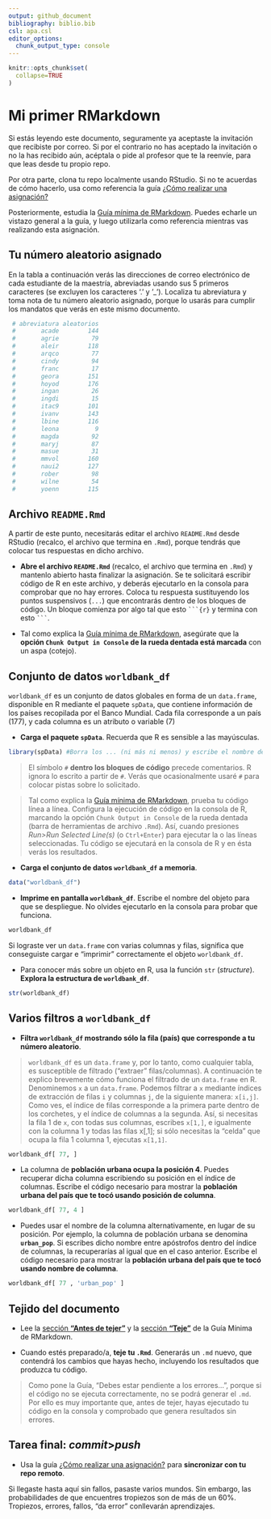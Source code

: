 ```yaml
---
output: github_document
bibliography: biblio.bib
csl: apa.csl
editor_options: 
  chunk_output_type: console
---
```


```r
knitr::opts_chunk$set(
  collapse=TRUE
)
```


<!-- Este .md fue generado a partir del .Rmd homónimo. Edítese el .Rmd -->

# Mi primer RMarkdown

Si estás leyendo este documento, seguramente ya aceptaste la invitación que recibiste por correo. Si por el contrario no has aceptado la invitación o no la has recibido aún, acéptala o pide al profesor que te la reenvíe, para que leas desde tu propio repo.

Por otra parte, clona tu repo localmente usando RStudio. Si no te acuerdas de cómo hacerlo, usa como referencia la guía [¿Cómo realizar una asignación?](https://github.com/maestria-geotel-201902/material-de-apoyo/blob/master/ref/como-hacer-una-asignacion.md)

Posteriormente, estudia la [Guía mínima de RMarkdown](https://github.com/maestria-geotel-201902/material-de-apoyo/blob/master/ref/guia-minima-de-rmarkdown.md). Puedes echarle un vistazo general a la guía, y luego utilizarla como referencia mientras vas realizando esta asignación.


## Tu número aleatorio asignado

En la tabla a continuación verás las direcciones de correo electrónico de cada estudiante de la maestría, abreviadas usando sus 5 primeros caracteres (se excluyen los caracteres '.' y '_'). Localiza tu abreviatura y toma nota de tu número aleatorio asignado, porque lo usarás para cumplir los mandatos que verás en este mismo documento.

```r
 # abreviatura aleatorios
 #       acade        144
 #       agrie         79
 #       aleir        118
 #       arqco         77
 #       cindy         94
 #       franc         17
 #       geora        151
 #       hoyod        176
 #       ingan         26
 #       ingdi         15
 #       itac9        101
 #       ivanv        143
 #       lbine        116
 #       leona          9
 #       magda         92
 #       maryj         87
 #       masue         31
 #       mmvol        160
 #       naui2        127
 #       rober         98
 #       wilne         54
 #       yoenn        115
```

## Archivo `README.Rmd`

A partir de este punto, necesitarás editar el archivo `README.Rmd` desde RStudio (recalco, el archivo que termina en `.Rmd`), porque tendrás que colocar tus respuestas en dicho archivo.

* **Abre el archivo `README.Rmd`** (recalco, el archivo que termina en `.Rmd`) y mantenlo abierto hasta finalizar la asignación. Se te solicitará escribir código de R en este archivo, y deberás ejecutarlo en la consola para comprobar que no hay errores. Coloca tu respuesta sustituyendo los puntos suspensivos (`...`) que encontrarás dentro de los bloques de código. Un bloque comienza por algo tal que esto `    ```{r}    ` y termina con esto `    ```    `.

* Tal como explica la [Guía mínima de RMarkdown](https://github.com/maestria-geotel-201902/material-de-apoyo/blob/master/ref/guia-minima-de-rmarkdown.md), asegúrate que la **opción `Chunk Output in Console` de la rueda dentada está marcada** con un aspa (cotejo).

## Conjunto de datos `worldbank_df`

`worldbank_df` es un conjunto de datos globales en forma de un `data.frame`, disponible en R mediante el paquete `spData`, que contiene información de los países recopilada por el Banco Mundial. Cada fila corresponde a un país (177), y cada columna es un atributo o variable (7)

* **Carga el paquete `spData`**. Recuerda que R es sensible a las mayúsculas.

```r
library(spData) #Borra los ... (ni más ni menos) y escribe el nombre del paquete.
```

>El símbolo `#` **dentro los bloques de código** precede comentarios. R ignora lo escrito a partir de `#`. Verás que ocasionalmente usaré `#` para colocar pistas sobre lo solicitado.

> Tal como explica la [Guía mínima de RMarkdown](https://github.com/maestria-geotel-201902/material-de-apoyo/blob/master/ref/guia-minima-de-rmarkdown.md), prueba tu código línea a línea. Configura la ejecución de código en la consola de R, marcando la opción `Chunk Output in Console` de la rueda dentada (barra de herramientas de archivo `.Rmd`). Así, cuando presiones *Run>Run Selected Line(s)* (o `Ctrl+Enter`) para ejecutar la o las líneas seleccionadas. Tu código se ejecutará en la consola de R y en ésta verás los resultados.

* **Carga el conjunto de datos `worldbank_df` a memoria**.

```r
data("worldbank_df")
```

* **Imprime en pantalla `worldbank_df`**. Escribe el nombre del objeto para que se despliegue. No olvides ejecutarlo en la consola para probar que funciona.

```r
worldbank_df
```

Si lograste ver un `data.frame` con varias columnas y filas, significa que conseguiste cargar e "imprimir" correctamente el objeto `worldbank_df`.

* Para conocer más sobre un objeto en R, usa la función `str` (*structure*). **Explora la estructura de `worldbank_df`**.

```r
str(worldbank_df)
```

## Varios filtros a `worldbank_df`

* **Filtra `worldbank_df` mostrando sólo la fila (país) que corresponde a tu número aleatorio**.

>`worldbank_df` es un `data.frame` y, por lo tanto, como cualquier tabla, es susceptible de filtrado ("extraer" filas/columnas). A continuación te explico brevemente cómo funciona el filtrado de un `data.frame` en R. Denominemos `x` a un `data.frame`. Podemos filtrar a `x` mediante índices de extracción de filas `i` y columnas `j`, de la siguiente manera: `x[i,j]`. Como ves, el índice de filas corresponde a la primera parte dentro de los corchetes, y el índice de columnas a la segunda. Así, si necesitas la fila 1 de `x`, con todas sus columnas, escribes `x[1,]`, e igualmente con la columna 1 y todas las filas x[,1]; si sólo necesitas la "celda" que ocupa la fila 1 columna 1, ejecutas `x[1,1]`.

```r
worldbank_df[ 77, ] 
```

* La columna de **población urbana ocupa la posición 4**. Puedes recuperar dicha columna escribiendo su posición en el índice de columnas. Escribe el código necesario para mostrar la **población urbana del país que te tocó usando posición de columna**.

```r
worldbank_df[ 77, 4 ] 
```

* Puedes usar el nombre de la columna alternativamente, en lugar de su posición. Por ejemplo, la columna de población urbana se denomina **`urban_pop`**. Si escribes dicho nombre entre apóstrofos dentro del índice de columnas, la recuperarías al igual que en el caso anterior. Escribe el código necesario para mostrar la **población urbana del país que te tocó usando nombre de columna**.

```r
worldbank_df[ 77 , 'urban_pop' ] 
```

## Tejido del documento

* Lee la [sección **"Antes de tejer"**](https://github.com/maestria-geotel-201902/material-de-apoyo/blob/master/ref/guia-minima-de-rmarkdown.md#antes-de-tejer) y la [sección **"Teje"**](https://github.com/maestria-geotel-201902/material-de-apoyo/blob/master/ref/guia-minima-de-rmarkdown.md#teje) de la Guía Mínima de RMarkdown.

* Cuando estés preparado/a, **teje tu `.Rmd`**. Generarás un `.md` nuevo, que contendrá los cambios que hayas hecho, incluyendo los resultados que produzca tu código.

>Como pone la Guía, "Debes estar pendiente a los errores...", porque si el código no se ejecuta correctamente, no se podrá generar el `.md`. Por ello es muy importante que, antes de tejer, hayas ejecutado tu código en la consola y comprobado que genera resultados sin errores.

## Tarea final: *commit*>*push*

* Usa la guía [¿Cómo realizar una asignación?](https://github.com/maestria-geotel-201902/material-de-apoyo/blob/master/ref/como-hacer-una-asignacion.md) para **sincronizar con tu repo remoto**.

Si llegaste hasta aquí sin fallos, pasaste varios mundos. Sin embargo, las probabilidades de que encuentres tropiezos son de más de un 60%. Tropiezos, errores, fallos, "da error" conllevarán aprendizajes.
